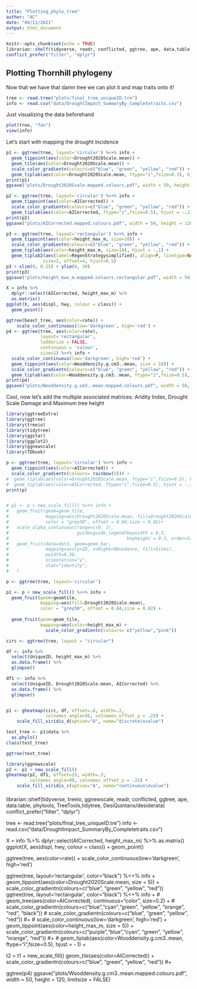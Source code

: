 ```yaml
---
title: "Plotting_phylo_tree"
author: "AC"
date: "04/11/2021"
output: html_document
---
```


```r
knitr::opts_chunk$set(echo = TRUE)
librarian::shelf(tidyverse, readr, conflicted, ggtree, ape, data.table, phytools, TreeTools,tidytree,  DesiQuintans/desiderata)
conflict_prefer("filter", "dplyr")
```

## Plotting Thornhill phylogeny

Now that we have that damn tree we can plot it and map traits onto it!

```r
tree <- read.tree("plots/final_tree_uniqueID.tre")
info <- read.csv("data/DroughtImpact_SummaryBy_Completetraits.csv")
```

Just visualizing the data beforehand
```r
plot(tree, "fan")
view(info)
```


Let's start with mapping the drought incidence
```r
p1 <- ggtree(tree, layout='circular') %<+% info + 
  geom_tippoint(aes(color=Drought2020Scale.mean)) +
  geom_tile(aes(color=Drought2020Scale.mean)) +
  scale_color_gradientn(colours=c("blue", "green", "yellow", "red")) +
  geom_tiplab(aes(color=Drought2020Scale.mean, ftype="i",fsize=0.5), hjust = -.1)
print(p1)
ggsave("plots/Drought2020Scale.mapped.colours.pdf", width = 50, height = 120, limitsize = FALSE)

p2 <- ggtree(tree, layout='circular') %<+% info + 
  geom_tippoint(aes(color=AICorrected)) +
  scale_color_gradientn(colours=c("blue", "green", "yellow", "red")) +
  geom_tiplab(aes(color=AICorrected, ftype="i",fsize=0.5), hjust = -.1)
print(p2)
ggsave("plots/AICorrected.mapped.colours.pdf", width = 50, height = 120, limitsize = FALSE)

p3 <- ggtree(tree, layout='rectangular') %<+% info + 
  geom_tippoint(aes(color=height_max_m, size=10)) +
  scale_color_gradientn(colours=c("blue", "green", "yellow", "red")) +
  geom_tiplab(aes(color=height_max_m, size=10), hjust = -.1) + 
  geom_tiplab2(aes(label=RegenStrategysimplified), align=F, linetype=NA, 
              size=2, offset=4, hjust=0.5) 
p3 + xlim(0, 0.25) + ylim(0, 30)
print(p3)
ggsave("plots/height_max_m.mapped.colours.rectangular.pdf", width = 50, height = 120, limitsize = FALSE)

X = info %>% 
  dplyr::select(AICorrected, height_max_m) %>% 
  as.matrix()
ggplot(X, aes(displ, hwy, colour = class)) + 
  geom_point()

ggtree(beast_tree, aes(color=rate)) +
    scale_color_continuous(low='darkgreen', high='red') +
p4 <- ggtree(tree, aes(color=rate),
             layout='rectangular',
             ladderize = FALSE,
             continuous = 'colour',
             size=2) %<+% info + 
  scale_color_continuous(low='darkgreen', high='red') +
  geom_tippoint(aes(color=Wooddensity.g.cm3..mean, size = 10)) +
  scale_color_gradientn(colours=c("blue", "green", "yellow", "red")) +
  geom_tiplab(aes(color=Wooddensity.g.cm3..mean, ftype="i",fsize=0.5), hjust = -.1)
print(p4)
ggsave("plots/Wooddensity.g.cm3..mean.mapped.colours.pdf", width = 50, height = 120, limitsize = FALSE)

```

Cool, now let's add the multiple associated matrices: Aridity Index, Drought Scale Damage and Maximum tree height
```r
library(ggtreeExtra)
library(ggtree)
library(treeio)
library(tidytree)
library(ggstar)
library(ggplot2)
library(ggnewscale)
library(TDbook)

p <- ggtree(tree, layout='circular') %<+% info + 
  geom_tippoint(aes(color=AICorrected)) +
  scale_color_gradientn(colours= rainbow(5))# +
#  geom_tiplab(aes(color=Drought2020Scale.mean, ftype="i",fsize=0.5), hjust = -.1) +
#  geom_tiplab(aes(color=AICorrected, ftype="i",fsize=0.5), hjust = -.1)
print(p)


# p1 <- p + new_scale_fill() %<+% info +
#   geom_fruit(geom=geom_tile,
#              mapping=aes(Drought2020Scale.mean, fill=Drought2020Scale.mean),
#              color = "grey50", offset = 0.04,size = 0.02)+
#   scale_alpha_continuous(range=c(0, 1),
#                          guide=guide_legend(keywidth = 0.3, 
#                                             keyheight = 0.3, order=5))# +
#   geom_fruit(data=dat3, geom=geom_bar,
#              mapping=aes(y=ID, x=HigherAbundance, fill=Sites),
#              pwidth=0.38, 
#              orientation="y", 
#              stat="identity",
#   )

p <- ggtree(tree, layout='circular')

p1 <- p + new_scale_fill() %<+% info +
  geom_fruit(geom=geomtile,
             mapping=aes(fill=Drought2020Scale.mean),
             color = "grey50", offset = 0.04,size = 0.02) +
  
  geom_fruit(geom=geom_tile,
             mapping=aes(color=height_max_m) +
               scale_color_gradientn(colours= c("yellow","pink"))
```

```r
circ <- ggtree(tree, layout = "circular")

df <- info %>% 
  select(UniqueID, height_max_m) %>% 
  as.data.frame() %>% 
  glimpse()

df1 <- info %>% 
  select(UniqueID, Drought2020Scale.mean, AICorrected) %>% 
  as.data.frame() %>% 
  glimpse()


p1 <- gheatmap(circ, df, offset=.8, width=.2,
               colnames_angle=95, colnames_offset_y = .25) +
    scale_fill_viridis_d(option="D", name="discrete\nvalue")

test_tree <- p1$data %>% 
  as.phylo()
class(test_tree)

ggtree(test_tree)

library(ggnewscale)
p2 <- p1 + new_scale_fill()
gheatmap(p2, df1, offset=15, width=.3,
         colnames_angle=90, colnames_offset_y = .25) +
    scale_fill_viridis_c(option="A", name="continuous\nvalue")

```

####

librarian::shelf(tidyverse, treeio, ggnewscale, readr, conflicted, ggtree, ape, data.table, phytools, TreeTools,tidytree,  DesiQuintans/desiderata)
conflict_prefer("filter", "dplyr")

tree <- read.tree("plots/final_tree_uniqueID.tre")
info <- read.csv("data/DroughtImpact_SummaryBy_Completetraits.csv")


X = info %>% 
  dplyr::select(AICorrected, height_max_m) %>% 
  as.matrix()
ggplot(X, aes(displ, hwy, colour = class)) + 
  geom_point()

ggtree(tree, aes(color=rate)) +
  scale_color_continuous(low='darkgreen', high='red')

ggtree(tree, layout='rectangular', color="black") %<+% info + 
  geom_tippoint(aes(color=Drought2020Scale.mean, size = 5)) +
  scale_color_gradientn(colours=c("blue", "green", "yellow", "red")) 
ggtree(tree, layout='rectangular', color="black") %<+% info + 
#  geom_tree(aes(color=AICorrected), continuous="color", size=0.2) +
#  scale_color_gradientn(colours=c("blue","cyan","green", "yellow", "orange", "red", "black"))
#  scale_color_gradientn(colours=c("blue", "green", "yellow", "red")) #+
#  scale_color_continuous(low='darkgreen', high='red') +
  geom_tippoint(aes(color=height_max_m, size = 5)) +
  scale_color_gradientn(colours=c("purple","blue","cyan", "green", "yellow", "orange", "red")) #+
#  geom_tiplab(aes(color=Wooddensity.g.cm3..mean, ftype="i",fsize=0.5), hjust = -.1) +

t2 = t1 + new_scale_fill()
  geom_tile(aes(color=AICorrected)) +
  scale_color_gradientn(colours=c("blue", "green", "yellow", "red")) #+

ggtree(p4)
ggsave("plots/Wooddensity.g.cm3..mean.mapped.colours.pdf", width = 50, height = 120, limitsize = FALSE)
